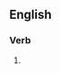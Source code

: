 ==English==

===Verb===
{{head|en|present participle}}

# {{present participle of|effuse|lang=en|nocat=1}}